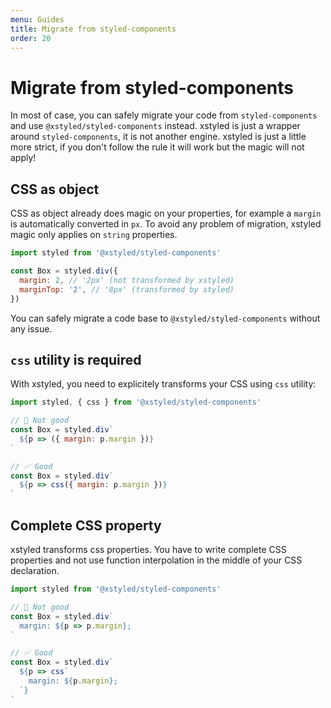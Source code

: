 ```yaml
---
menu: Guides
title: Migrate from styled-components
order: 20
---
```


# Migrate from styled-components

In most of case, you can safely migrate your code from `styled-components` and use `@xstyled/styled-components` instead. xstyled is just a wrapper around `styled-components`, it is not another engine. xstyled is just a little more strict, if you don't follow the rule it will work but the magic will not apply!

## CSS as object

CSS as object already does magic on your properties, for example a `margin` is automatically converted in `px`. To avoid any problem of migration, xstyled magic only applies on `string` properties.

```js
import styled from '@xstyled/styled-components'

const Box = styled.div({
  margin: 2, // '2px' (not transformed by xstyled)
  marginTop: '2', // '8px' (transformed by styled)
})
```

You can safely migrate a code base to `@xstyled/styled-components` without any issue.

## `css` utility is required

With xstyled, you need to explicitely transforms your CSS using `css` utility:

```js
import styled, { css } from '@xstyled/styled-components'

// 🚫 Not good
const Box = styled.div`
  ${p => ({ margin: p.margin })}
`

// ✅ Good
const Box = styled.div`
  ${p => css({ margin: p.margin })}
`
```

## Complete CSS property

xstyled transforms css properties. You have to write complete CSS properties and not use function interpolation in the middle of your CSS declaration.

```js
import styled from '@xstyled/styled-components'

// 🚫 Not good
const Box = styled.div`
  margin: ${p => p.margin};
`

// ✅ Good
const Box = styled.div`
  ${p => css`
    margin: ${p.margin};
  `}
`
```
